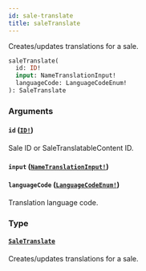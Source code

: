 ```yaml
---
id: sale-translate
title: saleTranslate
---
```


Creates/updates translations for a sale.

```graphql
saleTranslate(
  id: ID!
  input: NameTranslationInput!
  languageCode: LanguageCodeEnum!
): SaleTranslate

```

### Arguments

#### `id` ([`ID!`](/developer/api-reference/scalars/id.mdx))

Sale ID or SaleTranslatableContent ID.

#### `input` ([`NameTranslationInput!`](/developer/api-reference/inputs/name-translation-input.mdx))

#### `languageCode` ([`LanguageCodeEnum!`](/developer/api-reference/enums/language-code-enum.mdx))

Translation language code.

### Type

#### [`SaleTranslate`](/developer/api-reference/objects/sale-translate.mdx)

Creates/updates translations for a sale.
